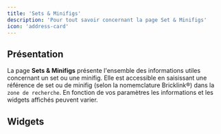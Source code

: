 ```yaml
---
title: 'Sets & Minifigs'
description: 'Pour tout savoir concernant la page Set & Minifigs'
icon: 'address-card'
---
```


## Présentation

La page **Sets & Minifigs** présente l'ensemble des informations utiles concernant un set ou une minifig. Elle est accessible en saisissant une référence de set ou de minifig (selon la nomemclature Bricklink&reg;) dans la `zone de recherche`. En fonction de vos paramètres les informations et les widgets affichés peuvent varier.

## Widgets

<SetWidgets />
